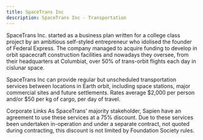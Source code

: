 ```yaml
---
title: SpaceTrans Inc
description: SpaceTrans Inc - Transportation
---
```


SpaceTrans Inc. started as a business plan written for a college class project by an ambitious self-styled entrepreneur who idolised the founder of Federal Express. The company managed to acquire funding to develop in orbit spacecraft construction facilities and nowadays they oversee, from their headquarters at Columbiat, over 50% of trans-orbit flights each day in cislunar space.

SpaceTrans Inc can provide regular but unscheduled transportation services between locations in Earth orbit, including space stations, major commercial sites and future settlements. Rates average $2,000 per person and/or $50 per kg of cargo, per day of travel.

Corporate Links
As SpaceTrans’ majority stakeholder, Sapien have an agreement to use these services at a 75% discount. Due to these services been undertaken in-operation and under a separate contract, not quoted during contracting, this discount is not limited by Foundation Society rules.
